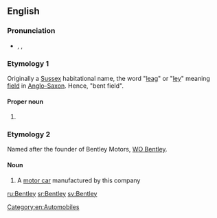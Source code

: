 ==English==

===Pronunciation===
* {{enPR|bĕnt'lē}}, {{IPA|/ˈbentliː/}}, {{SAMPA|/"bentli:/}}

{{wikipedia}}

===Etymology 1===
Originally a [[Sussex]] habitational name, the word "[[leag]]" or "[[ley]]" meaning [[field]] in [[Anglo-Saxon]]. Hence, "bent field".

====Proper noun====
{{en-proper noun|pl=Bentleys}} 
# {{surname|A=An|English [[habitational]]|from=Old English}}

===Etymology 2===
Named after the founder of Bentley Motors, [[w:WO Bentley|WO Bentley]].

====Noun====
{{en-noun}} 
# A [[motor car]] manufactured by this company

[[Category:en:Automobiles]]

[[ru:Bentley]]
[[sr:Bentley]]
[[sv:Bentley]]
